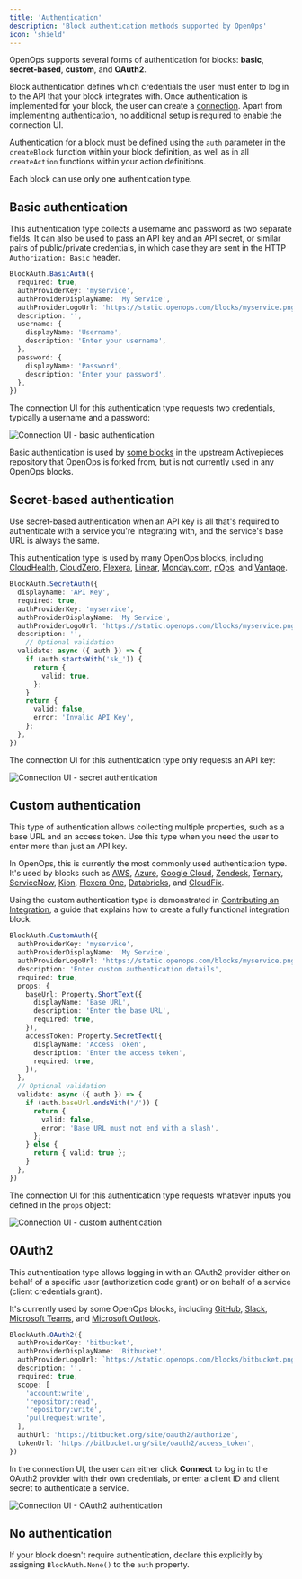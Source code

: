 ```yaml
---
title: 'Authentication'
description: 'Block authentication methods supported by OpenOps'
icon: 'shield'
---
```


OpenOps supports several forms of authentication for blocks: **basic**, **secret-based**, **custom**, and **OAuth2**.

Block authentication defines which credentials the user must enter to log in to the API that your block integrates with. Once authentication is implemented for your block, the user can create a [connection](/cloud-access/access-levels-permissions). Apart from implementing authentication, no additional setup is required to enable the connection UI.

Authentication for a block must be defined using the `auth` parameter in the `createBlock` function within your block definition, as well as in all `createAction` functions within your action definitions.

Each block can use only one authentication type.

## Basic authentication

This authentication type collects a username and password as two separate fields. It can also be used to pass an API key and an API secret, or similar pairs of public/private credentials, in which case they are sent in the HTTP `Authorization: Basic` header.

```typescript
BlockAuth.BasicAuth({
  required: true,
  authProviderKey: 'myservice',
  authProviderDisplayName: 'My Service',
  authProviderLogoUrl: 'https://static.openops.com/blocks/myservice.png',
  description: '',
  username: {
    displayName: 'Username',
    description: 'Enter your username',
  },
  password: {
    displayName: 'Password',
    description: 'Enter your password',
  },
})
```

The connection UI for this authentication type requests two credentials, typically a username and a password:

![Connection UI - basic authentication](/images/contributing/connection-basic.png)

Basic authentication is used by [some blocks](https://github.com/search?q=repo%3Aactivepieces%2Factivepieces%20BlockAuth.BasicAuth&type=code) in the upstream Activepieces repository that OpenOps is forked from, but is not currently used in any OpenOps blocks.

## Secret-based authentication

Use secret-based authentication when an API key is all that's required to authenticate with a service you're integrating with, and the service's base URL is always the same.

This authentication type is used by many OpenOps blocks, including [CloudHealth](https://github.com/openops-cloud/openops/blob/main/packages/blocks/cloudhealth/src/lib/auth.ts), [CloudZero](https://github.com/openops-cloud/openops/blob/main/packages/blocks/cloudzero/src/lib/auth.ts), [Flexera](https://github.com/openops-cloud/openops/blob/main/packages/blocks/flexera/src/auth.ts), [Linear](https://github.com/openops-cloud/openops/blob/main/packages/blocks/linear/src/index.ts), [Monday.com](https://github.com/openops-cloud/openops/blob/main/packages/blocks/monday/src/index.ts), [nOps](https://github.com/openops-cloud/openops/blob/main/packages/blocks/nops/src/lib/auth.ts), and [Vantage](https://github.com/openops-cloud/openops/blob/main/packages/blocks/vantage/src/lib/auth.ts).

```typescript
BlockAuth.SecretAuth({
  displayName: 'API Key',
  required: true,
  authProviderKey: 'myservice',
  authProviderDisplayName: 'My Service',
  authProviderLogoUrl: 'https://static.openops.com/blocks/myservice.png',
  description: '',
    // Optional validation
  validate: async ({ auth }) => {
    if (auth.startsWith('sk_')) {
      return {
        valid: true,
      };
    }
    return {
      valid: false,
      error: 'Invalid API Key',
    };
  },
})
```

The connection UI for this authentication type only requests an API key:

![Connection UI - secret authentication](/images/contributing/connection-secret.png)

## Custom authentication

This type of authentication allows collecting multiple properties, such as a base URL and an access token. Use this type when you need the user to enter more than just an API key.

In OpenOps, this is currently the most commonly used authentication type. It's used by blocks such as [AWS](https://github.com/openops-cloud/openops/blob/950ce3eaecf0d5f991f5828ab82f0cfc91bfe01b/packages/openops/src/lib/aws/auth.ts#L169), [Azure](https://github.com/openops-cloud/openops/blob/main/packages/openops/src/lib/azure/auth.ts), [Google Cloud](https://github.com/openops-cloud/openops/blob/main/packages/openops/src/lib/google-cloud/auth.ts), [Zendesk](https://github.com/openops-cloud/openops/blob/main/packages/blocks/zendesk/src/index.ts), [Ternary](https://github.com/openops-cloud/openops/blob/main/packages/blocks/ternary/src/lib/common/auth.ts), [ServiceNow](https://github.com/openops-cloud/openops/blob/main/packages/blocks/servicenow/src/lib/auth.ts), [Kion](https://github.com/openops-cloud/openops/blob/main/packages/blocks/kion/src/lib/auth.ts), [Flexera One](https://github.com/openops-cloud/openops/blob/main/packages/blocks/flexera-one/src/lib/auth.ts), [Databricks](https://github.com/openops-cloud/openops/blob/main/packages/blocks/databricks/src/lib/common/auth.ts), and [CloudFix](https://github.com/openops-cloud/openops/blob/main/packages/blocks/cloudfix/src/lib/common/auth.ts).

Using the custom authentication type is demonstrated in [Contributing an Integration](/contributing/contributing-an-integration/), a guide that explains how to create a fully functional integration block.

```typescript
BlockAuth.CustomAuth({
  authProviderKey: 'myservice',
  authProviderDisplayName: 'My Service',
  authProviderLogoUrl: 'https://static.openops.com/blocks/myservice.png',
  description: 'Enter custom authentication details',
  required: true,
  props: {
    baseUrl: Property.ShortText({
      displayName: 'Base URL',
      description: 'Enter the base URL',
      required: true,
    }),
    accessToken: Property.SecretText({
      displayName: 'Access Token',
      description: 'Enter the access token',
      required: true,
    }),
  },
  // Optional validation
  validate: async ({ auth }) => {
    if (auth.baseUrl.endsWith('/')) {
      return {
        valid: false,
        error: 'Base URL must not end with a slash',
      };
    } else {
      return { valid: true };
    }
  },
})
```

The connection UI for this authentication type requests whatever inputs you defined in the `props` object:

![Connection UI - custom authentication](/images/contributing/connection-custom.png)

## OAuth2

This authentication type allows logging in with an OAuth2 provider either on behalf of a specific user (authorization code grant) or on behalf of a service (client credentials grant).

It's currently used by some OpenOps blocks, including [GitHub](https://github.com/openops-cloud/openops/blob/main/packages/blocks/github/src/lib/common/auth.ts), [Slack](https://github.com/openops-cloud/openops/blob/main/packages/blocks/slack/src/lib/common/authentication.ts), [Microsoft Teams](https://github.com/openops-cloud/openops/blob/main/packages/blocks/microsoft-teams/src/lib/common/microsoft-teams-auth.ts), and [Microsoft Outlook](https://github.com/openops-cloud/openops/blob/main/packages/blocks/microsoft-teams/src/lib/common/microsoft-teams-auth.ts).

```typescript
BlockAuth.OAuth2({
  authProviderKey: 'bitbucket',
  authProviderDisplayName: 'Bitbucket',
  authProviderLogoUrl: `https://static.openops.com/blocks/bitbucket.png`,
  description: '',
  required: true,
  scope: [
    'account:write',
    'repository:read',
    'repository:write',
    'pullrequest:write',
  ],
  authUrl: 'https://bitbucket.org/site/oauth2/authorize',
  tokenUrl: 'https://bitbucket.org/site/oauth2/access_token',
})
```

In the connection UI, the user can either click **Connect** to log in to the OAuth2 provider with their own credentials, or enter a client ID and client secret to authenticate a service.

![Connection UI - OAuth2 authentication](/images/contributing/connection-oauth2.png)

## No authentication

If your block doesn't require authentication, declare this explicitly by assigning `BlockAuth.None()` to the `auth` property.
